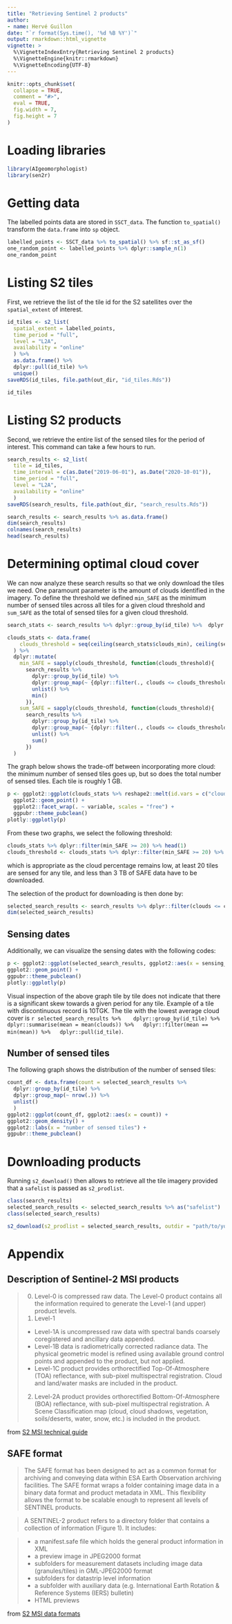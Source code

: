 ```yaml
---
title: "Retrieving Sentinel 2 products"
author:
- name: Hervé Guillon
date: "`r format(Sys.time(), '%d %B %Y')`"
output: rmarkdown::html_vignette
vignette: >
  %\VignetteIndexEntry{Retrieving Sentinel 2 products}
  %\VignetteEngine{knitr::rmarkdown}
  %\VignetteEncoding{UTF-8}
---
```


```r
knitr::opts_chunk$set(
  collapse = TRUE,
  comment = "#>",
  eval = TRUE,
  fig.width = 7, 
  fig.height = 7
)
```

# Loading libraries

```r
library(AIgeomorphologist)
library(sen2r)
```

# Getting data

The labelled points data are stored in `SSCT_data`. The function `to_spatial()` transform the `data.frame` into `sp` object.

```r
labelled_points <- SSCT_data %>% to_spatial() %>% sf::st_as_sf()
one_random_point <- labelled_points %>% dplyr::sample_n(1)
one_random_point
```

# Listing S2 tiles

First, we retrieve the list of the tile id for the S2 satellites over the `spatial_extent` of interest.

```r
id_tiles <- s2_list(
  spatial_extent = labelled_points, 
  time_period = "full",
  level = "L2A",
  availability = "online"
  ) %>% 
  as.data.frame() %>% 
  dplyr::pull(id_tile) %>%
  unique()
saveRDS(id_tiles, file.path(out_dir, "id_tiles.Rds"))
```

```r
id_tiles
```

# Listing S2 products

Second, we retrieve the entire list of the sensed tiles for the period of interest.
This command can take a few hours to run.

```r
search_results <- s2_list(
  tile = id_tiles, 
  time_interval = c(as.Date("2019-06-01"), as.Date("2020-10-01")),
  time_period = "full",
  level = "L2A",
  availability = "online"
  ) 
saveRDS(search_results, file.path(out_dir, "search_results.Rds"))
```

```r
search_results <- search_results %>% as.data.frame()
dim(search_results)
colnames(search_results)
head(search_results)
```

# Determining optimal cloud cover

We can now analyze these search results so that we only download the tiles we need.
One paramount parameter is the amount of clouds identified in the imagery.
To define the threshold we defined `min_SAFE` as the minimum number of sensed tiles across all tiles for a given cloud threshold and `sum_SAFE` as the total of sensed tiles for a given cloud threshold.

```r
search_stats <- search_results %>% dplyr::group_by(id_tile) %>%  dplyr::summarise(dplyr::across(dplyr::contains("clouds"), list(min = min, mean = mean))) %>% dplyr::summarise(clouds_min = min(clouds_min), clouds_mean = mean(clouds_mean))

clouds_stats <- data.frame(
    clouds_threshold = seq(ceiling(search_stats$clouds_min), ceiling(search_stats$clouds_mean), by = 0.1)
  ) %>% 
  dplyr::mutate(
    min_SAFE = sapply(clouds_threshold, function(clouds_threshold){
      search_results %>% 
        dplyr::group_by(id_tile) %>% 
        dplyr::group_map(~ {dplyr::filter(., clouds <= clouds_threshold) %>% nrow()}) %>%
        unlist() %>%
        min()
      }),
    sum_SAFE = sapply(clouds_threshold, function(clouds_threshold){
      search_results %>% 
        dplyr::group_by(id_tile) %>% 
        dplyr::group_map(~ {dplyr::filter(., clouds <= clouds_threshold) %>% nrow()}) %>%
        unlist() %>%
        sum()
      })
  )
```

The graph below shows the trade-off between incorporating more cloud: the minimum number of sensed tiles goes up, but so does the total number of sensed tiles.
Each tile is roughly 1 GB.

```r
p <- ggplot2::ggplot(clouds_stats %>% reshape2::melt(id.vars = c("clouds_threshold")), ggplot2::aes(x = clouds_threshold, y = value)) +
  ggplot2::geom_point() +
  ggplot2::facet_wrap(. ~ variable, scales = "free") +
  ggpubr::theme_pubclean()
plotly::ggplotly(p)
```

From these two graphs, we select the following threshold:
```r
clouds_stats %>% dplyr::filter(min_SAFE >= 20) %>% head(1)
clouds_threshold <- clouds_stats %>% dplyr::filter(min_SAFE >= 20) %>% head(1) %>% dplyr::pull(clouds_threshold)
```
which is appropriate as the cloud percentage remains low, at least 20 tiles are sensed for any tile, and less than 3 TB of SAFE data have to be downloaded.

The selection of the product for downloading is then done by:
```r
selected_search_results <- search_results %>% dplyr::filter(clouds <= clouds_threshold)
dim(selected_search_results) 
```

## Sensing dates

Additionally, we can visualize the sensing dates with the following codes:
```r
p <- ggplot2::ggplot(selected_search_results, ggplot2::aes(x = sensing_datetime, y = clouds, color = id_tile)) +
ggplot2::geom_point() +
ggpubr::theme_pubclean()
plotly::ggplotly(p)
```

Visual inspection of the above graph tile by tile does not indicate that there is a significant skew towards a given period for any tile.
Example of a tile with discontinuous record is 10TGK.
The tile with the lowest average cloud cover is 
`r selected_search_results %>% 
  dplyr::group_by(id_tile) %>% 
  dplyr::summarise(mean = mean(clouds)) %>%
  dplyr::filter(mean == min(mean)) %>%
  dplyr::pull(id_tile)
`.

## Number of sensed tiles

The following graph shows the distribution of the number of sensed tiles:
```r
count_df <- data.frame(count = selected_search_results %>%
  dplyr::group_by(id_tile) %>% 
  dplyr::group_map(~ nrow(.)) %>% 
  unlist()
  )
ggplot2::ggplot(count_df, ggplot2::aes(x = count)) +
ggplot2::geom_density() +
ggplot2::labs(x = "number of sensed tiles") +
ggpubr::theme_pubclean()
```

# Downloading products

Running `s2_download()` then allows to retrieve all the tile imagery provided that a `safelist` is passed as `s2_prodlist`.

```r
class(search_results)
selected_search_results <- selected_search_results %>% as("safelist")
class(selected_search_results)
```

```r
s2_download(s2_prodlist = selected_search_results, outdir = "path/to/your/outdir")
```


# Appendix 

## Description of Sentinel-2 MSI products

> 0. Level-0 is compressed raw data. The Level-0 product contains all the information required to generate the Level-1 (and upper) product levels.
> 1. Level-1
> 	+ Level-1A is uncompressed raw data with spectral bands coarsely coregistered and ancillary data appended.
> 	+ Level-1B data is radiometrically corrected radiance data. The physical geometric model is refined using available ground control points and appended to the product, but not applied.
> 	+ Level-1C product provides orthorectified Top-Of-Atmosphere (TOA) reflectance, with sub-pixel multispectral registration. Cloud and land/water masks are included in the product.
> 2. Level-2A product provides orthorectified Bottom-Of-Atmosphere (BOA) reflectance, with sub-pixel multispectral registration. A Scene Classification map (cloud, cloud shadows, vegetation, soils/deserts, water, snow, etc.) is included in the product.

from [S2 MSI technical guide](https://dragon3.esa.int/web/sentinel/technical-guides/sentinel-2-msi/products-algorithms)

## SAFE format

> The SAFE format has been designed to act as a common format for archiving and conveying data within ESA Earth Observation archiving facilities. The SAFE format wraps a folder containing image data in a binary data format and product metadata in XML. This flexibility allows the format to be scalable enough to represent all levels of SENTINEL products.

> A SENTINEL-2 product refers to a directory folder that contains a collection of information (Figure 1). It includes:

> - a manifest.safe file which holds the general product information in XML
> - a preview image in JPEG2000 format
> - subfolders for measurement datasets including image data (granules/tiles) in GML-JPEG2000 format
> - subfolders for datastrip level information
> - a subfolder with auxiliary data (e.g. International Earth Rotation & Reference Systems (IERS) bulletin)
> - HTML previews

from [S2 MSI data formats](https://dragon3.esa.int/web/sentinel/user-guides/sentinel-2-msi/data-formats)